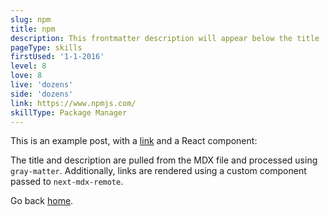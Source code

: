 ```yaml
---
slug: npm
title: npm
description: This frontmatter description will appear below the title
pageType: skills
firstUsed: '1-1-2016'
level: 8
love: 8
live: 'dozens'
side: 'dozens'
link: https://www.npmjs.com/
skillType: Package Manager
---
```


This is an example post, with a [link](https://nextjs.org) and a React component:

The title and description are pulled from the MDX file and processed using `gray-matter`. Additionally, links are rendered using a custom component passed to `next-mdx-remote`.

Go back [home](/).
